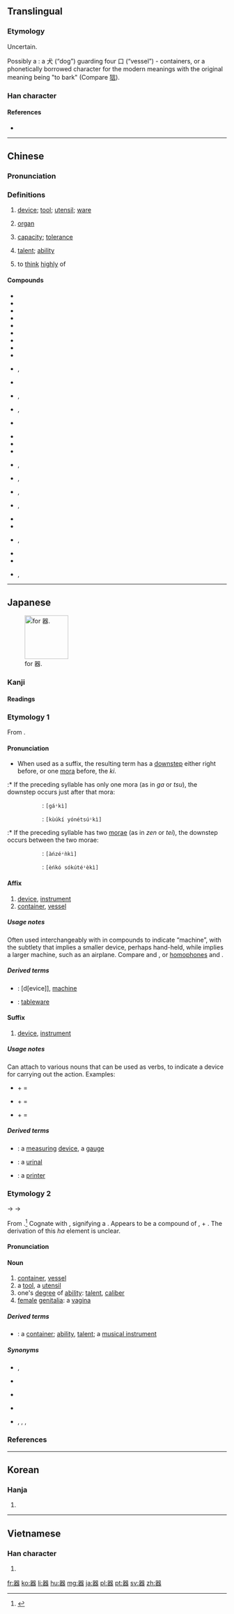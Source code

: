 {{also|噐}}
==Translingual==
{{ja-forms|[[器]]|[[器]]|[[器]]}}
{{stroke order|strokes=16}}

===Etymology===
{{Han etyl}}
Uncertain. 

Possibly a {{liushu|ic}}: a 犬 (“dog”) guarding four 口 (“vessel”) - containers, or a phonetically borrowed character for the modern meanings with the original meaning being "to bark" (Compare [[狺]]).

===Han character===
{{Han char|rn=30|rad=口|as=13|sn=16|four=6666<sub>3</sub>|canj=口口戈大口 (RRIKR)|ids=⿱[[哭]][[吅]]}}

====References====
* {{Han ref|kx=0210.020|dkj=04349|dj=0432.260|hdz=10690.070|uh=5668|ud=22120|bh=BEB9|bd=48825}}

----

==Chinese==
{{zh-forms}}

===Pronunciation===
{{zh-pron
|m=qì
|ma=y
|c=hei3
|h=pfs=khí
|mn=khì
|w=2qi
|mc=y
|oc=y
|cat=n,v
}}

===Definitions===
# [[device]]; [[tool]]; [[utensil]]; [[ware]]
#: {{l|zh|器具|tr=qìjù}}
# {{context|medicine|lang=zh}} [[organ]]
#: {{l|zh|器官|tr=qìguān}}
# [[capacity]]; [[tolerance]]
#: {{l|zh|器量|tr=qìliàng}}
# [[talent]]; [[ability]]
#: {{l|zh|大器晚成|tr=dàqìwǎnchéng}}
# {{cx|literary|lang=zh}} to [[think]] [[highly]] of
#: {{l|zh|器重|tr=qìzhòng}}

====Compounds====
{{der-top}}
* {{qualifier|headwords}}
* {{l|zh|器材|tr=qìcái}}
* {{l|zh|器官|tr=qìguān}}
* {{l|zh|器件|tr=qìjiàn}}
* {{l|zh|器具|tr=qìjù}}
* {{l|zh|器量|tr=qìliàng}}
* {{l|zh|器皿|tr=qìmǐn}}
* {{l|zh|器物|tr=qìwǔ}}
* {{l|zh|器械|tr=qìxiè}}
* {{l|cmn|器械體操|sc=Hani}}, {{l|zh|器械体操|tr=qìxiè tǐcāo}}
* {{l|zh|器宇|tr=qìyǔ}}
* {{l|cmn|器樂|sc=Hani}}, {{l|zh|器乐|tr=qìyuè}}
* {{l|cmn|器質|sc=Hani}}, {{l|zh|器质|tr=qìzhì}}
* {{l|zh|器重|tr=qìzhòng}}
{{der-mid}}
* {{qualifier|tailwords}}
* {{l|zh|瓷器|tr=cíqì}}
* {{l|zh|磁器|tr=cíqì}}
* {{l|cmn|傳聲器|sc=Hani}}, {{l|zh|传声器|tr=chuánshēngqì}}
* {{l|cmn|電器|sc=Hani}}, {{l|zh|电器|tr=diànqì}}
* {{l|cmn|機器|sc=Hani}}, {{l|zh|机器|tr=jīqì}}
* {{l|cmn|擴音器|sc=Hani}}, {{l|zh|扩音器|tr=kuòyīnqì}}
* {{l|zh|木器|tr=mùqì}}
* {{l|zh|容器|tr=róngqì}}
* {{l|cmn|鐵器|sc=Hani}}, {{l|zh|铁器|tr=tiěqì}}
* {{l|zh|微音器|tr=wēiyīnqì}}
* {{l|zh|武器|tr=wǔqì}}
* {{l|cmn|儀器|sc=Hani}}, {{l|zh|仪器|tr=yíqì}}
{{der-bottom}}

{{zh-cat|Advanced}}

----

==Japanese==
[[File:RYAKUJI ki.png|thumb|right|100px|{{w|Ryakuji}} for 器.]]

===Kanji===
{{ja-kanji|grade=4|rs=口13}}

====Readings====
{{ja-readings
|goon=[[き]] (ki)
|kanon=[[き]] (ki)
|kun=[[うつわ]] (utsuwa)
}}

===Etymology 1===
{{ja-kanjitab|yomi=o|き}}
From {{etyl|ltc|ja|sort=き}} {{m|zh|器|tr=khij<sup>H</sup>||vessel; instrument}}.

====Pronunciation====
{{ja-pron|yomi=o|き}}
* When used as a suffix, the resulting term has a [[downstep]] either right before, or one [[mora]] before, the ''ki''.
:* If the preceding syllable has only one mora (as in ''ga'' or ''tsu''), the downstep occurs just after that mora:
::: {{m|ja|瓦器||unglazed earthenware}}: {{ja-accent/down|が}}{{lang|ja|き}} <span class="Latn"><tt>[gáꜜkì]</tt></span>
::: {{m|ja|空気予熱器|tr=kūki yonetsuki||air pre-heater}}: {{lang|ja|く}}{{ja-accent/high|うきよね}}{{ja-accent/down|つ}}{{lang|ja|き}} <span class="Latn"><tt>[kùúkí yónétsúꜜkì]</tt></span>
:* If the preceding syllable has two [[morae]] (as in ''zen'' or ''tei''), the downstep occurs between the two morae:
::: {{l|ja|安全器|tr=anzenki||safety cut-out}}: {{lang|ja|あ}}{{ja-accent/high|ん}}{{ja-accent/down|ぜ}}{{lang|ja|んき}} <span class="Latn"><tt>[àńzéꜜǹkì]</tt></span>
::: {{l|ja|円弧測定器|tr=enko sokuteiki||cyclometer}}: {{lang|ja|え}}{{ja-accent/high|んそく}}{{ja-accent/down|て}}{{lang|ja|いき}} <span class="Latn"><tt>[èńkó sókútéꜜèkì]</tt></span>

====Affix====
{{ja-pos|affix|き}}

# [[device]], [[instrument]]
# [[container]], [[vessel]]

=====Usage notes=====
Often used interchangeably with {{m|ja|機|tr=ki}} in compounds to indicate “machine”, with the subtlety that {{lang|ja|器}} implies a smaller device, perhaps hand-held, while {{ja-l|機}} implies a larger machine, such as an airplane. Compare {{m|ja|食器|tr=shokki||tableware}} and {{m|ja|飛行機|tr=hikōki||airplane}}, or [[homophone]]s {{m|ja|機械|tr=kikai||machine|pos=generally larger}} and {{m|ja|器械|tr=kikai||machine, tool|pos=generally smaller}}.

=====Derived terms=====
{{der-top}}
* {{ja-r|器械|きかい}}: [d[evice]], [[machine]] {{qualifier|generally smaller}}
* {{ja-r|食器|しょっき}}: [[tableware]]
{{der-bottom}}

====Suffix====
{{ja-pos|suffix|き}}

# [[device]], [[instrument]]

=====Usage notes=====
Can attach to various nouns that can be used as verbs, to indicate a device for carrying out the action.  Examples:
* {{m|ja|計量|tr=keiryō||measurement, measuring, gauging}} + {{m|ja|器|tr=-ki}} = {{m|ja|計量器|tr=keiryōki||a measuring device, a gauge}}
* {{m|ja|尿|tr=nyō||urine}} + {{m|ja|器|tr=-ki}} = {{m|ja|尿器|tr=nyōki||urinal}}
* {{m|ja|印字|tr=inji||print, type|lit=stamp + character}} + {{m|ja|器|tr=-ki}} = {{m|ja|印字器|tr=injiki||a printer|pos=a smaller device, such as a handheld number and letter puncher}}

=====Derived terms=====
{{der-top}}
* {{ja-r|計量器|けいりょうき}}: a [[measuring]] [[device]], a [[gauge]]
* {{ja-r|尿器|にょうき}}: a [[urinal]]
* {{ja-r|印字器|いんじき}}: a [[printer]] {{qualifier|a smaller device, such as a handheld number and letter puncher}}
{{der-bottom}}

===Etymology 2===
{{ja-kanjitab|yomi=k|うつわ}}
{{IPAchar|/ut͡supa/}} → {{IPAchar|/ut͡suɸa/}} → {{IPAchar|/ut͡suwa/}}

From {{etyl|ojp|ja|sort=うつわ}}.<ref name="KDJ">{{R:Kokugo Dai Jiten}}</ref>  Cognate with {{m|ja|空|tr=utsuo|pos=ancient ''utsupo'', ''utsubo''}}, signifying a {{m|en|hollowness}}.  Appears to be a compound of {{m|ja|空}}, {{m|ja|内|tr=utsu||hollow|pos=combining form, standalone form ''uchi'', “inside”}} + {{m|ja|は|tr=ha}}.  The derivation of this ''ha'' element is unclear.

====Pronunciation====
{{ja-pron|yomi=k|うつわ|acc=0|acc_ref=DJR}}

====Noun====
{{ja-noun|うつわ|hhira=うつは}} 

# [[container]], [[vessel]]
# a [[tool]], a [[utensil]]
# one's [[degree]] of [[ability]]: [[talent]], [[caliber]]
# [[female]] [[genitalia]]: a [[vagina]]

=====Derived terms=====
{{der-top}}
* {{ja-r|器物|うつわもの}}: a [[container]]; [[ability]], [[talent]]; a [[musical instrument]]
{{der-bottom}}

=====Synonyms=====
{{der-top|Synonyms}}
* {{sense|container}} {{ja-r|入れ物|いれもの}}, {{ja-r|容器|ようき}}
* {{sense|utensil}} {{ja-r|器具|きぐ}} {{qualifier|smaller; such as in a kitchen}}
* {{sense|tool}} {{ja-r|道具|どうぐ}} {{qualifier|bigger; overtones of {{m|en|equipment}}, such as in a garage}}
* {{sense|ability}} {{ja-r|器量|きりょう}}
* {{sense|vagina}} {{ja-r|膣|ちつ|pos=clinical}}, {{ja-r|女陰|じょいん|pos=formal}}, {{ja-r|まんこ|pos=slang, crude}}, {{ja-r|あそこ|pos=slang, euphemistic}}
{{der-bottom}}

===References===
<references/>

----

==Korean==

===Hanja===
{{ko-hanja|hangeul=기|mr=ki}}

# {{defn|lang=ko|sort=口13}}

----

==Vietnamese==

===Han character===
{{vi-hantu|[[khí]]|rs=口13}}

# {{defn|lang=vi|sort=口13}}

[[fr:器]]
[[ko:器]]
[[li:器]]
[[hu:器]]
[[mg:器]]
[[ja:器]]
[[pl:器]]
[[pt:器]]
[[sv:器]]
[[zh:器]]